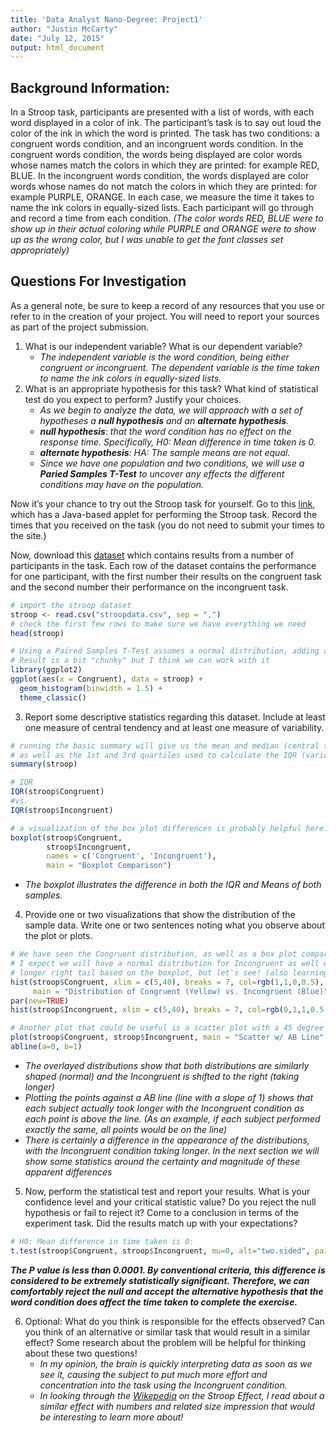 ```yaml
---
title: 'Data Analyst Nano-Degree: Project1'
author: "Justin McCarty"
date: "July 12, 2015"
output: html_document
---
```


## Background Information:

In a Stroop task, participants are presented with a list of words, with each word displayed in a color of ink. The participant’s task is to say out loud the color of the ink in which the word is printed. The task has two conditions: a congruent words condition, and an incongruent words condition. In the congruent words condition, the words being displayed are color words whose names match the colors in which they are printed: for example RED, BLUE. In the incongruent words condition, the words displayed are color words whose names do not match the colors in which they are printed: for example PURPLE, ORANGE. In each case, we measure the time it takes to name the ink colors in equally-sized lists. Each participant will go through and record a time from each condition. *(The color words RED, BLUE were to show up in their actual coloring while PURPLE and ORANGE were to show up as the wrong color, but I was unable to get the font classes set appropriately)*

## Questions For Investigation

As a general note, be sure to keep a record of any resources that you use or refer to in the creation of your project. You will need to report your sources as part of the project submission.

1. What is our independent variable? What is our dependent variable?
    + *The independent variable is the word condition, being either congruent or incongruent.  The dependent variable is the time taken to name the ink colors in equally-sized lists.*

2. What is an appropriate hypothesis for this task? What kind of statistical test do you expect to perform? Justify your choices.
    + *As we begin to analyze the data, we will approach with a set of hypotheses a __null hypothesis__ and an __alternate hypothesis__.*
    + *__null hypothesis__: that the word condition has no effect on the response time.  Specifically, H0: Mean difference in time taken is 0.*  
    + *__alternate hypothesis__: HA: The sample means are not equal.*
    + *Since we have one population and two conditions, we will use a __Paried Samples T-Test__ to uncover any effects the different conditions may have on the population.*

Now it’s your chance to try out the Stroop task for yourself. Go to this [link](https://www.google.com/url?q=https%3A%2F%2Ffaculty.washington.edu%2Fchudler%2Fjava%2Fready.html&sa=D&sntz=1&usg=AFQjCNGc_1cOHZy4iwBhM93xXvCImuQ1sQ), which has a Java-based applet for performing the Stroop task. Record the times that you received on the task (you do not need to submit your times to the site.) 

Now, download this [dataset](https://drive.google.com/file/d/0B9Yf01UaIbUgQjFQZ3hNbUFRQk0/view?usp=sharing) which contains results from a number of participants in the task. Each row of the dataset contains the performance for one participant, with the first number their results on the congruent task and the second number their performance on the incongruent task.

```r
# import the stroop dataset 
stroop <- read.csv("stroopdata.csv", sep = ",")
# check the first few rows to make sure we have everything we need
head(stroop)
```
    
```r
# Using a Paired Samples T-Test assumes a normal distribution, adding a simple histogram to verify:
# Result is a bit "chunky" but I think we can work with it
library(ggplot2)
ggplot(aes(x = Congruent), data = stroop) + 
  geom_histogram(binwidth = 1.5) + 
  theme_classic()
```

3. Report some descriptive statistics regarding this dataset. Include at least one measure of central tendency and at least one measure of variability.

```r
# running the basic summary will give us the mean and median (central tendency) 
# as well as the 1st and 3rd quartiles used to calculate the IQR (variability).  
summary(stroop)

# IQR
IQR(stroop$Congruent) 
#vs. 
IQR(stroop$Incongruent)

# a visualization of the box plot differences is probably helpful here:
boxplot(stroop$Congruent, 
        stroop$Incongruent, 
        names = c('Congruent', 'Incongruent'),
        main = "Boxplot Comparison")
```
  
  + *The boxplot illustrates the difference in both the IQR and Means of both samples.*
  
4. Provide one or two visualizations that show the distribution of the sample data. Write one or two sentences noting what you observe about the plot or plots.
```r
# We have seen the Congruent distribution, as well as a box plot comparison.  
# I expect we will have a normal distribution for Incongruent as well with a 
# longer right tail based on the boxplot, but let's see! (also learning to graph together)
hist(stroop$Congruent, xlim = c(5,40), breaks = 7, col=rgb(1,1,0,0.5), 
     main = "Distribution of Congruent (Yellow) vs. Incongruent (Blue)", xlab = 'Time (in Seconds)')
par(new=TRUE)
hist(stroop$Incongruent, xlim = c(5,40), breaks = 7, col=rgb(0,1,1,0.5), main = "", xlab = "")

# Another plot that could be useful is a scatter plot with a 45 degree line:
plot(stroop$Congruent, stroop$Incongruent, main = "Scatter w/ AB Line", xlim = c(0,40), ylim = c(0,40))
abline(a=0, b=1)
```

  + *The overlayed distributions show that both distributions are similarly shaped (normal) and the Incongruent is shifted to the right (taking longer)*
  + *Plotting the points against a AB line (line with a slope of 1) shows that each subject actually took longer with the Incongruent condition as each point is above the line.  (As an example, if each subject performed exactly the same, all points would be on the line)*
  + *There is certainly a difference in the appearance of the distributions, with the Incongruent condition taking longer.  In the next section we will show some statistics around the certainty and magnitude of these apparent differences*

5. Now, perform the statistical test and report your results. What is your confidence level and your critical statistic value? Do you reject the null hypothesis or fail to reject it? Come to a conclusion in terms of the experiment task. Did the results match up with your expectations?
```r
# H0: Mean difference in time taken is 0:
t.test(stroop$Congruent, stroop$Incongruent, mu=0, alt="two.sided", paired = TRUE, conf.level = 0.99)
```

*__The P value is less than 0.0001. By conventional criteria, this difference is considered to be extremely statistically significant. Therefore, we can comfortably reject the null and accept the alternative hypothesis that the word condition does affect the time taken to complete the exercise.__*

6. Optional: What do you think is responsible for the effects observed? Can you think of an alternative or similar task that would result in a similar effect? Some research about the problem will be helpful for thinking about these two questions!
    + *In my opinion, the brain is quickly interpreting data as soon as we see it, causing the subject to put much more effort and concentration into the task using the Incongruent condition.*  
    + *In looking through the [Wikepedia](https://en.wikipedia.org/wiki/Stroop_effect#Numerical) on the Stroop Effect, I read about a similar effect with numbers and related size impression that would be interesting to learn more about!*

